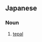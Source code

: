 ==Japanese==
{{ja-kanjitab|か|ひ|へん|yomi=o}}

===Noun===
{{ja-noun|かひへん}}

# {{lb|ja|botany|sort=かひへん}} [[tepal]]